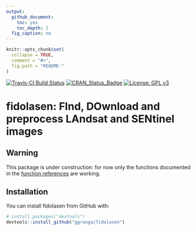 ```yaml
---
output:
  github_document:
    toc: yes
    toc_depth: 2
  fig_caption: no
---
```


<!-- README.md is generated from README.Rmd. Please edit that file -->

```r
knitr::opts_chunk$set(
  collapse = TRUE,
  comment = "#>",
  fig.path = "README-"
)
```

[![Travis-CI Build Status](https://travis-ci.org/ggranga/fidolasen.svg?branch=master)](https://travis-ci.org/ggranga/fidolasen)
[![CRAN_Status_Badge](http://www.r-pkg.org/badges/version/fidolasen)](https://cran.r-project.org/package=fidolasen)
[![License: GPL v3](https://img.shields.io/badge/License-GPL%20v3-blue.svg)](http://www.gnu.org/licenses/gpl-3.0)

# fidolasen: FInd, DOwnload and preprocess LAndsat and SENtinel images

## Warning
This package is under construction: for now only the functions documented in the [function references](http://ggranga.github.io/fidolasen/reference) are working. 

## Installation

You can install fidolasen from GitHub with:

```r
# install.packages("devtools")
devtools::install_github("ggranga/fidolasen")
```

